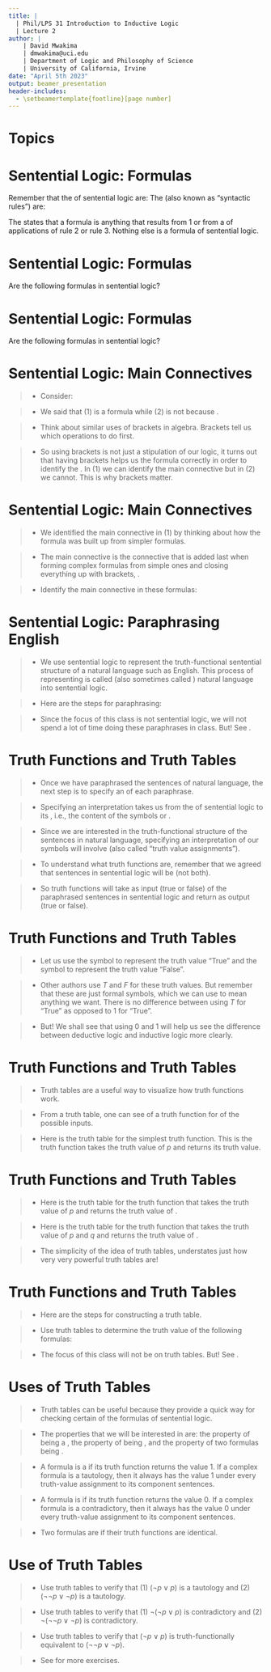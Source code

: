 ```yaml
---
title: | 
  | Phil/LPS 31 Introduction to Inductive Logic
  | Lecture 2
author: |
    | David Mwakima
    | dmwakima@uci.edu
    | Department of Logic and Philosophy of Science
    | University of California, Irvine
date: "April 5th 2023"
output: beamer_presentation
header-includes:
  - \setbeamertemplate{footline}[page number]
---
```


# Topics

\begin{itemize}
\item Sentential Logic: Formulas

\item Sentential Logic: Main connectives

\item Sentential Logic: Paraphrasing English

\item Truth functions and Truth tables

\item Uses of Truth Tables
\end{itemize}

# Sentential Logic: Formulas

Remember that the \textcolor{red}{formal symbols} of sentential logic are:
\begin{enumerate} \item \textcolor{red}{$p$}, \textcolor{red}{$q$}, \textcolor{red}{$r$}, \textcolor{red}{$s$} and \textcolor{red}{$t$} as symbols for sentences. If we need more than 5 symbols (rarely!), then add the following countably many symbols \textcolor{red}{$p_{1}$}, \textcolor{red}{$p_{2}$}, \textcolor{red}{$p_{3}$}, \dots.
\item \textcolor{red}{$\vee$} for "or", \textcolor{red}{$\lnot$} for "not" since the other symbols for "and" and "if..., then..." can be defined from these. (More of this later)
\item \textcolor{red}{$($} for left bracket and \textcolor{red}{$)$} for right bracket.
\end{enumerate}

The \textcolor{red}{transformation rules} (also known as "syntactic rules") are:
\begin{enumerate}
\item Any sentence \textcolor{red}{$p$} is a formula.
\item If \textcolor{red}{$F$} is a formula, then \textcolor{red}{$\lnot F$} is formula.
\item If \textcolor{red}{$F$} is a formula and \textcolor{red}{$G$} is a formula, then \textcolor{red}{$(F \vee G)$} is a formula.
\end{enumerate}

The \textcolor{red}{closure condition} states that a formula is anything that results from 1 or from a \textcolor{red}{finite number} of applications of rule 2 or rule 3. Nothing else is a formula of sentential logic.

# Sentential Logic: Formulas

Are the following formulas in sentential logic? \begin{enumerate} \item $q$ \item $t$ \item $\lnot q$ \item $\lnot \lnot r$ \item $(\lnot \lnot \lnot p \vee q)$ \item $(p \vee (r \vee \lnot q))$ \item $((q \vee (t \vee s)) \vee (r \vee \lnot p))$ \end{enumerate}

# Sentential Logic: Formulas

Are the following formulas in sentential logic? \begin{enumerate} \item $a$ \item $b$ \item $q \lnot$ \item $\lnot r \lnot$ \item $(\lnot \vee \lnot p \vee q)$ \item $p \vee (r \vee \lnot q)$ \item $((q \vee (t \vee s)) \vee r \vee \lnot p)$ \end{enumerate}


# Sentential Logic: Main Connectives

>- Consider: \begin{enumerate} \item $((q \vee (t \vee s)) \vee (r \vee \lnot p))$ \item $((q \vee (t \vee s)) \vee r \vee \lnot p)$ \end{enumerate}

>- We said that (1) is a formula while (2) is not because \textcolor{red}{brackets matter}.

>- Think about similar uses of brackets in algebra. Brackets tell us which operations to do first. \begin{enumerate} \item $((24 \div 2) + 2) - 4 = 10$ 
\item $(24 \div (2 + 2)) - 4 = 2$ \end{enumerate}

>- So using brackets is not just a stipulation of our logic, it turns out that having brackets helps us \textcolor{red}{parse} the formula correctly in order to identify the \textcolor{red}{main connective}. In (1) we can identify the main connective but in (2) we cannot. This is why brackets matter.

# Sentential Logic: Main Connectives

>- We identified the main connective in (1) by thinking about how the formula was built up from simpler formulas. 

>- The main connective is the connective that is added last when forming complex formulas from simple ones and closing everything up with brackets, \textcolor{red}{where applicable}.

>- Identify the main connective in these formulas: \begin{enumerate}
\item $\lnot q$ 
\item $\lnot \lnot r$ 
\item $(\lnot \lnot \lnot p \vee q)$ 
\item $(p \vee (r \vee \lnot q))$
\end{enumerate}


# Sentential Logic: Paraphrasing English

>- We use sentential logic to represent the truth-functional sentential structure of a natural language such as English. This process of representing is called \textcolor{red}{paraphrasing} (also sometimes called \textcolor{red}{translating}) natural language into sentential logic.

>- Here are the steps for paraphrasing: \begin{enumerate}
\item Identify the English sentence truth-functional connectives.
\item Replace them with symbolic connectives.
\item Identify the simplest (atomic) sentential components of the English sentences.
\item Replace each distinct component with a distinct sentence symbol.
\item Use the structure of the English sentence to determine where the parentheses are to be placed.
\end{enumerate}

>- Since the focus of this class is not sentential logic, we will not spend a lot of time doing these paraphrases in class. But! See \textcolor{red}{Homework 1}.

# Truth Functions and Truth Tables

>- Once we have paraphrased the sentences of natural language, the next step is to specify an \textcolor{red}{interpretation} of each paraphrase.

>- Specifying an interpretation takes us from the \textcolor{red}{syntax} of sentential logic to its \textcolor{red}{semantics}, i.e., the content of the symbols or \textcolor{red}{what the symbols mean}.

>- Since we are interested in the truth-functional structure of the sentences in natural language, specifying an interpretation of our symbols will involve \textcolor{red}{truth functions} (also called "truth value assignments").

>- To understand what truth functions are, remember that we agreed that sentences in sentential logic will be \textcolor{red}{unambiguously true or false} (not both). 

>- So truth functions will take as input \textcolor{red}{the truth value} (true or false) of the paraphrased sentences in sentential logic and return as output \textcolor{red}{a unique truth value} (true or false).

# Truth Functions and Truth Tables

>- Let us use the symbol \textcolor{red}{1} to represent the truth value "True" and the symbol \textcolor{red}{0} to represent the truth value "False".

>- Other authors use $T$ and $F$ for these truth values. But remember that these are just formal symbols, which we can use to mean anything we want. There is no difference between using $T$ for "True" as opposed to $1$ for "True".

>- But! We shall see that using $0$ and $1$ will help us see the difference between deductive logic and inductive logic more clearly.

# Truth Functions and Truth Tables

>- Truth tables are a useful way to visualize how truth functions work.

>- From a truth table, one can see \textcolor{red}{the unique output} of a truth function for \textcolor{red}{all} of the possible inputs. 

>- Here is the truth table for the simplest truth function. This is the truth function takes the truth value of $p$ and returns its truth value.\begin{center}
\begin{tabular}{|c || c|}\hline
p &  \\ \hline
1 & \textcolor{red}{1} \\
0 & \textcolor{red}{0} \\
\hline
\end{tabular}
\end{center}

# Truth Functions and Truth Tables

>-  Here is the truth table for the truth function that takes the truth value of $p$ and returns the truth value of \textcolor{red}{$\lnot p$}.\begin{center}
\begin{tabular}{|c || c|}\hline
$p$ & $\lnot p$ \\ \hline
1 & \textcolor{red}{0} \\
0 & \textcolor{red}{1} \\
\hline
\end{tabular}
\end{center}

>- Here is the truth table for the truth function that takes the truth value of $p$ and $q$ and returns the truth value of \textcolor{red}{$(p \vee q)$}.\begin{center}
\begin{tabular}{|c | c || c|}\hline
$p$ & $q$ & $(p \vee q)$ \\ \hline
1 & 1 & \textcolor{red}{1} \\ 
1 & 0 & \textcolor{red}{1} \\ 
0 & 1 & \textcolor{red}{1} \\ 
0 & 0 & \textcolor{red}{0} \\ 
\hline
\end{tabular}
\end{center}

>- The simplicity of the idea of truth tables, understates just how very very powerful truth tables are!

# Truth Functions and Truth Tables

>- Here are the steps for constructing a truth table.\begin{enumerate}
\item Identify all the simple sentences in the paraphrase.
\item Assign all the possible truth values to these sentences.
\item Use \textbf{known} truth functions to write down the truth value of the other \textbf{unknown} truth functions.
\item The truth value of the entire formula will be assigned under the \textbf{main connective} using the truth values from step 3.
\end{enumerate}

>- Use truth tables to determine the truth value of the following formulas:\begin{enumerate} \item $(\lnot p \vee q)$ \item $\lnot(\lnot p \vee \lnot q)$ \end{enumerate}

>- The focus of this class will not be on truth tables. But! See \textcolor{red}{Homework 1}.

# Uses of Truth Tables

>- Truth tables can be useful because they provide a quick way for checking certain \textcolor{red}{properties} of the formulas of sentential logic. 

>- The properties that we will be interested in are: the property of being a \textcolor{red}{tautology}, the property of being \textcolor{red}{contradictory}, and the property of two formulas being \textcolor{red}{truth-functionally equivalent} .

>- A formula is a \textcolor{red}{tautology} if its truth function \textcolor{red}{always} returns the value 1. If a complex formula is a tautology, then it always has the value 1 under every truth-value assignment to its component sentences.

>- A formula is \textcolor{red}{contradictory} if its truth function \textcolor{red}{always} returns the value 0. If a complex formula is a contradictory, then it always has the value 0 under every truth-value assignment to its component sentences.

>- Two formulas are \textcolor{red}{truth-functionally equivalent} if their truth functions are identical.

# Use of Truth Tables

>- Use truth tables to verify that (1) $(\lnot p \vee p)$ is a tautology and (2) $(\lnot \lnot p \vee \lnot p)$ is a tautology.

>- Use truth tables to verify that (1) $\lnot (\lnot p \vee p)$ is contradictory and (2) $\lnot( \lnot \lnot p \vee \lnot p)$ is contradictory.

>- Use truth tables to verify that $(\lnot p \vee p)$ is truth-functionally equivalent to $(\lnot \lnot p \vee \lnot p)$.

>- See \textcolor{red}{Homework 2} for more exercises.
















